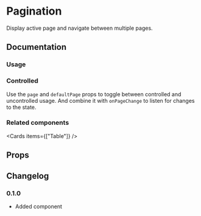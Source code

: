 
# Pagination

Display active page and navigate between multiple pages.

## Documentation

### Usage

<Demo component={Usage} />

### Controlled

Use the `page` and `defaultPage` props to toggle between controlled and uncontrolled usage. And combine it with `onPageChange` to listen for changes to the state.

<Demo component={ControlledUsage} />

### Related components

<Cards items={["Table"]} />

## Props

<PropsTable component={Pagination} />

## Changelog

### 0.1.0

- Added component
